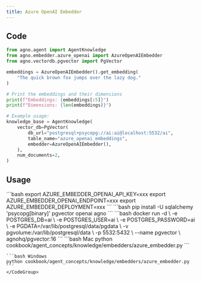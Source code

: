 ```yaml
---
title: Azure OpenAI Embedder
---
```


## Code

```python
from agno.agent import AgentKnowledge
from agno.embedder.azure_openai import AzureOpenAIEmbedder
from agno.vectordb.pgvector import PgVector

embeddings = AzureOpenAIEmbedder().get_embedding(
    "The quick brown fox jumps over the lazy dog."
)

# Print the embeddings and their dimensions
print(f"Embeddings: {embeddings[:5]}")
print(f"Dimensions: {len(embeddings)}")

# Example usage:
knowledge_base = AgentKnowledge(
    vector_db=PgVector(
        db_url="postgresql+psycopg://ai:ai@localhost:5532/ai",
        table_name="azure_openai_embeddings",
        embedder=AzureOpenAIEmbedder(),
    ),
    num_documents=2,
)
```

## Usage

<Steps>
  <Snippet file="create-venv-step.mdx" />

  <Step title="Set your API key">
    ```bash
    export AZURE_EMBEDDER_OPENAI_API_KEY=xxx
    export AZURE_EMBEDDER_OPENAI_ENDPOINT=xxx
    export AZURE_EMBEDDER_DEPLOYMENT=xxx
    ```
  </Step>

  <Step title="Install libraries">
    ```bash
    pip install -U sqlalchemy 'psycopg[binary]' pgvector openai agno
    ```
  </Step>

  <Step title="Run PgVector">
    ```bash
    docker run -d \
      -e POSTGRES_DB=ai \
      -e POSTGRES_USER=ai \
      -e POSTGRES_PASSWORD=ai \
      -e PGDATA=/var/lib/postgresql/data/pgdata \
      -v pgvolume:/var/lib/postgresql/data \
      -p 5532:5432 \
      --name pgvector \
      agnohq/pgvector:16
    ```
  </Step>

  <Step title="Run Agent">
    <CodeGroup>
    ```bash Mac
    python cookbook/agent_concepts/knowledge/embedders/azure_embedder.py
    ```

    ```bash Windows
    python cookbook/agent_concepts/knowledge/embedders/azure_embedder.py
    ```
    </CodeGroup>
  </Step>
</Steps>